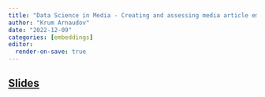```yaml
---
title: "Data Science in Media - Creating and assessing media article embeddings"
author: "Krum Arnaudov"
date: "2022-12-09"
categories: [embeddings]
editor:
  render-on-save: true
---
```


## [Slides](https://docs.google.com/presentation/d/1LRZM6o_2BKcqBc-pVpNhlzEQyQPh5U9wfQXsgX4kdbY/edit?usp=sharing)